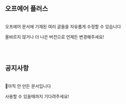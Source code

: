 ## 오프에어 플러스
<br/>
오프에어 문서에 기재된 여러 글들을 자유롭게 수정할 수 있습니다

올바르지 않거나 더 나은 버전으로 언제든 변경해주세요!

<br/>
<br/>

## 공지사항
<br/>
아직 안 만든 문서입니다

사용할 수 있을때까지 기다려주세요!